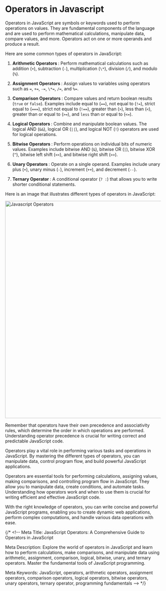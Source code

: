 # Operators in Javascript

Operators in JavaScript are symbols or keywords used to perform operations on values. They are fundamental components of the language and are used to perform mathematical calculations, manipulate data, compare values, and more. Operators act on one or more operands and produce a result.

Here are some common types of operators in JavaScript:

1. <strong>Arithmetic Operators </strong> : Perform mathematical calculations such as addition (`+`), subtraction (`-`), multiplication (`\*`), division (`/`), and modulo (`%`).

2. <strong>Assignment Operators </strong> : Assign values to variables using operators such as `=`, `+=`, `-=`, `\*=`, `/=`, and `%=`.

3. <strong>Comparison Operators </strong> : Compare values and return boolean results (`true` or `false`). Examples include equal to (`==`), not equal to (`!=`), strict equal to (`===`), strict not equal to (`!==`), greater than (`>`), less than (`<`), greater than or equal to (`>=`), and `less` than or equal to (`<=`).

4. <strong>Logical Operators </strong> : Combine and manipulate boolean values. The logical AND (`&&`), logical OR (`||`), and logical NOT (`!`) operators are used for logical operations.

5. <strong>Bitwise Operators </strong> : Perform operations on individual bits of numeric values. Examples include bitwise AND (`&`), bitwise OR (`|`), bitwise XOR (`^`), bitwise left shift (`<<`), and bitwise right shift (`>>`).

6. <strong>Unary Operators </strong> : Operate on a single operand. Examples include unary plus (`+`), unary minus (`-`), increment (`++`), and decrement (`--`).

7. <strong>Ternary Operator </strong> : A conditional operator (`? :`) that allows you to write shorter conditional statements.

Here is an image that illustrates different types of operators in JavaScript:

<img src="https://res.cloudinary.com/dpolvpc0n/image/upload/v1686510871/docreader/docs/op-1_wusehh.png" alt="Javascript Operators" width="700"/>

Remember that operators have their own precedence and associativity rules, which determine the order in which operations are performed. Understanding operator precedence is crucial for writing correct and predictable JavaScript code.

Operators play a vital role in performing various tasks and operations in JavaScript. By mastering the different types of operators, you can manipulate data, control program flow, and build powerful JavaScript applications.

Operators are essential tools for performing calculations, assigning values, making comparisons, and controlling program flow in JavaScript. They allow you to manipulate data, create conditions, and automate tasks. Understanding how operators work and when to use them is crucial for writing efficient and effective JavaScript code.

With the right knowledge of operators, you can write concise and powerful JavaScript programs, enabling you to create dynamic web applications, perform complex computations, and handle various data operations with ease.

{/* <!-- Meta Title: JavaScript Operators: A Comprehensive Guide to Operators in JavaScript

Meta Description: Explore the world of operators in JavaScript and learn how to perform calculations, make comparisons, and manipulate data using arithmetic, assignment, comparison, logical, bitwise, unary, and ternary operators. Master the fundamental tools of JavaScript programming.

Meta Keywords: JavaScript, operators, arithmetic operators, assignment operators, comparison operators, logical operators, bitwise operators, unary operators, ternary operator, programming fundamentals --> */}


